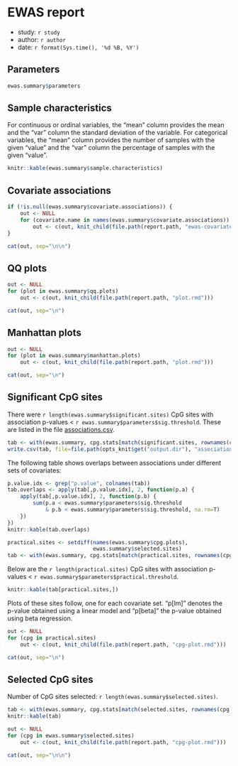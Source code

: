 # EWAS report
- study: `r study`
- author: `r author`
- date: `r format(Sys.time(), '%d %B, %Y')`

## Parameters

```r
ewas.summary$parameters
```

## Sample characteristics

For continuous or ordinal variables, the "mean" column provides the mean
and the "var" column the standard deviation of the variable.
For categorical variables, the "mean" column provides the number
of samples with the given "value" and the
"var" column the percentage of samples with the given "value".

```r
knitr::kable(ewas.summary$sample.characteristics)
```

## Covariate associations

```r
if (!is.null(ewas.summary$covariate.associations)) {
    out <- NULL
    for (covariate.name in names(ewas.summary$covariate.associations))
        out <- c(out, knit_child(file.path(report.path, "ewas-covariate.rmd")))
}
```

```r
cat(out, sep="\n\n")
```

## QQ plots

```r
out <- NULL
for (plot in ewas.summary$qq.plots)
    out <- c(out, knit_child(file.path(report.path, "plot.rmd")))
```

```r
cat(out, sep="\n")
```

## Manhattan plots

```r
out <- NULL
for (plot in ewas.summary$manhattan.plots)
    out <- c(out, knit_child(file.path(report.path, "plot.rmd")))
```

```r
cat(out, sep="\n")
```

## Significant CpG sites

There were `r length(ewas.summary$significant.sites)`
CpG sites with association p-values < `r ewas.summary$parameters$sig.threshold`.
These are listed in the file [associations.csv](associations.csv).

```r
tab <- with(ewas.summary, cpg.stats[match(significant.sites, rownames(cpg.stats)),])
write.csv(tab, file=file.path(opts_knit$get("output.dir"), "associations.csv"))
```

The following table shows overlaps between
associations under different sets of covariates:
```r
p.value.idx <- grep("p.value", colnames(tab))
tab.overlaps <- apply(tab[,p.value.idx], 2, function(p.a) {
    apply(tab[,p.value.idx], 2, function(p.b) {
        sum(p.a < ewas.summary$parameters$sig.threshold
            & p.b < ewas.summary$parameters$sig.threshold, na.rm=T)
    })
})
knitr::kable(tab.overlaps)
```

```r
practical.sites <- setdiff(names(ewas.summary$cpg.plots),
                           ewas.summary$selected.sites)
tab <- with(ewas.summary, cpg.stats[match(practical.sites, rownames(cpg.stats)),])
```

Below are the `r length(practical.sites)`
CpG sites with association p-values < `r ewas.summary$parameters$practical.threshold`.

```r
knitr::kable(tab[practical.sites,])
```

Plots of these sites follow, one for each covariate set.
"p[lm]" denotes the p-value obtained using a linear model
and "p[beta]" the p-value obtained using beta regression.

```r
out <- NULL
for (cpg in practical.sites) 
    out <- c(out, knit_child(file.path(report.path, "cpg-plot.rmd")))
```

```r
cat(out, sep="\n")
```

## Selected CpG sites

Number of CpG sites selected: `r length(ewas.summary$selected.sites)`.

```r
tab <- with(ewas.summary, cpg.stats[match(selected.sites, rownames(cpg.stats)),])
knitr::kable(tab)
```

```r
out <- NULL
for (cpg in ewas.summary$selected.sites)
    out <- c(out, knit_child(file.path(report.path, "cpg-plot.rmd")))
```

```r
cat(out, sep="\n\n")
```

